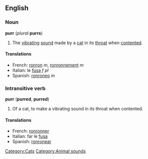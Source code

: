 ==English==
===Noun===
'''purr''' (''plural'' '''purrs''')

#The [[vibrating]] [[sound]] made by a [[cat]] in its [[throat]] when [[contented]].

====Translations====
*French: [[ronron]] ''m'', [[ronronnement]] ''m''
*Italian: le [[fusa]] ''f pl''
*Spanish: [[ronroneo]] ''m''

===Intransitive verb===
'''purr''' ('''purred''', '''purred''')

#Of a cat, to make a vibrating sound in its throat when contented.

====Translations====
*French: [[ronronner]]
*Italian: far le [[fusa]]
*Spanish: [[ronronear]]
[[Category:Cats]] [[Category:Animal sounds]]